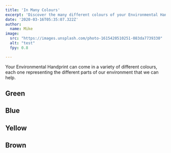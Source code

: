 ```yaml
---
title: 'In Many Colours'
excerpt: 'Discover the many different colours of your Environmental Handprint'
date: '2020-03-16T05:35:07.322Z'
author:
  name: Mike
image: 
  src: "https://images.unsplash.com/photo-1615420510251-083da7739330"
  alt: "test"
  fpy: 0.8

---
```


Your Environmental Handprint can come in a variety of different colours, each one representing the different parts of our environment that we can help.

## Green



## Blue

## Yellow

## Brown 